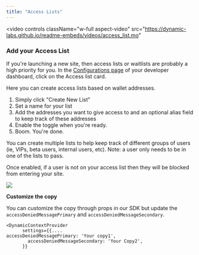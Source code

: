 ```yaml
---
title: "Access Lists"
---
```


<video
  controls
  className="w-full aspect-video"
  src="https://dynamic-labs.github.io/readme-embeds/videos/access_list.mo"
></video>

### Add your Access List

If you're launching a new site, then access lists or waitlists are probably a high priority for you. In the [Configurations page](https://app.dynamic.xyz/dashboard/configurations) of your developer dashboard, click on the Access list card.

Here you can create access lists based on wallet addresses.

1. Simply click "Create New List"
2. Set a name for your list
3. Add the addresses you want to give access to and an optional alias field to keep track of these addresses
4. Enable the toggle when you're ready.
5. Boom. You're done.

You can create multiple lists to help keep track of different groups of users (ie, VIPs, beta users, internal users, etc). Note: a user only needs to be in one of the lists to pass.

Once enabled, if a user is not on your access list then they will be blocked from entering your site.

![](https://files.readme.io/147d8d7-Screen_Shot_2022-08-11_at_11.51.29_AM.png)

**Customize the copy**

You can customize the copy through props in our SDK but update the `accessDeniedMessagePrimary` and `accessDeniedMessageSecondary`.

```
<DynamicContextProvider
      settings={{....
accessDeniedMessagePrimary: 'Your copy1',
        accessDeniedMessageSecondary: 'Your Copy2',
      }}
```
